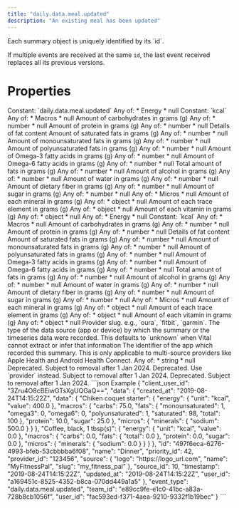 ```yaml
---
title: "daily.data.meal.updated"
description: "An existing meal has been updated"
---
```

<Warning>
Each summary object is uniquely identified by its `id`.

If multiple events are received at the same `id`, the last event received replaces all its previous
versions.
</Warning>
# Properties
<ResponseField name="event_type" type="const string" required="true">
Constant: `daily.data.meal.updated`
</ResponseField>
<ResponseField name="team_id" type="string" required="true">
</ResponseField>
<ResponseField name="user_id" type="string" required="true">
</ResponseField>
<ResponseField name="client_user_id" type="string" required="true">
</ResponseField>
<ResponseField name="data" type="MealInDBBase_ClientFacingSource_" required="true">
<Expandable title="MealInDBBase_ClientFacingSource_" defaultOpen="true">
<ResponseField name="id" type="string" required="true">
</ResponseField>
<ResponseField name="user_id" type="string" required="true">
</ResponseField>
<ResponseField name="priority_id" type="integer" required="true">
</ResponseField>
<ResponseField name="source_id" type="integer" required="true">
</ResponseField>
<ResponseField name="provider_id" type="string" required="true">
</ResponseField>
<ResponseField name="timestamp" type="string" required="true">
</ResponseField>
<ResponseField name="name" type="string" required="true">
</ResponseField>
<ResponseField name="energy" type="anyOf" required="true">
Any of:
* Energy
* null
<Expandable title="Energy">
<ResponseField name="unit" type="const string" required="true">
Constant: `kcal`
</ResponseField>
<ResponseField name="value" type="number" required="true">
</ResponseField>
</Expandable>
</ResponseField>
<ResponseField name="macros" type="anyOf" required="true">
Any of:
* Macros
* null
<Expandable title="Macros">
<ResponseField name="carbs" type="anyOf | null">
Amount of carbohydrates in grams (g)
Any of:
* number
* null
</ResponseField>
<ResponseField name="protein" type="anyOf | null">
Amount of protein in grams (g)
Any of:
* number
* null
</ResponseField>
<ResponseField name="fats" type="Fats | null">
Details of fat content
<Expandable title="Fats" defaultOpen="true">
<ResponseField name="saturated" type="anyOf | null">
Amount of saturated fats in grams (g)
Any of:
* number
* null
</ResponseField>
<ResponseField name="monounsaturated" type="anyOf | null">
Amount of monounsaturated fats in grams (g)
Any of:
* number
* null
</ResponseField>
<ResponseField name="polyunsaturated" type="anyOf | null">
Amount of polyunsaturated fats in grams (g)
Any of:
* number
* null
</ResponseField>
<ResponseField name="omega3" type="anyOf | null">
Amount of Omega-3 fatty acids in grams (g)
Any of:
* number
* null
</ResponseField>
<ResponseField name="omega6" type="anyOf | null">
Amount of Omega-6 fatty acids in grams (g)
Any of:
* number
* null
</ResponseField>
<ResponseField name="total" type="anyOf | null">
Total amount of fats in grams (g)
Any of:
* number
* null
</ResponseField>
</Expandable>
</ResponseField>
<ResponseField name="alcohol" type="anyOf | null">
Amount of alcohol in grams (g)
Any of:
* number
* null
</ResponseField>
<ResponseField name="water" type="anyOf | null">
Amount of water in grams (g)
Any of:
* number
* null
</ResponseField>
<ResponseField name="fibre" type="anyOf | null">
Amount of dietary fiber in grams (g)
Any of:
* number
* null
</ResponseField>
<ResponseField name="sugar" type="anyOf | null">
Amount of sugar in grams (g)
Any of:
* number
* null
</ResponseField>
</Expandable>
</ResponseField>
<ResponseField name="micros" type="anyOf" required="true">
Any of:
* Micros
* null
<Expandable title="Micros">
<ResponseField name="minerals" type="anyOf | null">
Amount of each mineral in grams (g)
Any of:
* object
* null
</ResponseField>
<ResponseField name="trace_elements" type="anyOf | null">
Amount of each trace element in grams (g)
Any of:
* object
* null
</ResponseField>
<ResponseField name="vitamins" type="anyOf | null">
Amount of each vitamin in grams (g)
Any of:
* object
* null
</ResponseField>
</Expandable>
</ResponseField>
<ResponseField name="data" type="Record<string, ClientFacingFood> | null">
<Expandable defaultOpen>
<ResponseField name="{key=*}" type="ClientFacingFood | null">
<Expandable title="ClientFacingFood" defaultOpen="true">
<ResponseField name="energy" type="anyOf | null">
Any of:
* Energy
* null
<Expandable title="Energy">
<ResponseField name="unit" type="const string" required="true">
Constant: `kcal`
</ResponseField>
<ResponseField name="value" type="number" required="true">
</ResponseField>
</Expandable>
</ResponseField>
<ResponseField name="macros" type="anyOf | null">
Any of:
* Macros
* null
<Expandable title="Macros">
<ResponseField name="carbs" type="anyOf | null">
Amount of carbohydrates in grams (g)
Any of:
* number
* null
</ResponseField>
<ResponseField name="protein" type="anyOf | null">
Amount of protein in grams (g)
Any of:
* number
* null
</ResponseField>
<ResponseField name="fats" type="Fats | null">
Details of fat content
<Expandable title="Fats" defaultOpen="true">
<ResponseField name="saturated" type="anyOf | null">
Amount of saturated fats in grams (g)
Any of:
* number
* null
</ResponseField>
<ResponseField name="monounsaturated" type="anyOf | null">
Amount of monounsaturated fats in grams (g)
Any of:
* number
* null
</ResponseField>
<ResponseField name="polyunsaturated" type="anyOf | null">
Amount of polyunsaturated fats in grams (g)
Any of:
* number
* null
</ResponseField>
<ResponseField name="omega3" type="anyOf | null">
Amount of Omega-3 fatty acids in grams (g)
Any of:
* number
* null
</ResponseField>
<ResponseField name="omega6" type="anyOf | null">
Amount of Omega-6 fatty acids in grams (g)
Any of:
* number
* null
</ResponseField>
<ResponseField name="total" type="anyOf | null">
Total amount of fats in grams (g)
Any of:
* number
* null
</ResponseField>
</Expandable>
</ResponseField>
<ResponseField name="alcohol" type="anyOf | null">
Amount of alcohol in grams (g)
Any of:
* number
* null
</ResponseField>
<ResponseField name="water" type="anyOf | null">
Amount of water in grams (g)
Any of:
* number
* null
</ResponseField>
<ResponseField name="fibre" type="anyOf | null">
Amount of dietary fiber in grams (g)
Any of:
* number
* null
</ResponseField>
<ResponseField name="sugar" type="anyOf | null">
Amount of sugar in grams (g)
Any of:
* number
* null
</ResponseField>
</Expandable>
</ResponseField>
<ResponseField name="micros" type="anyOf | null">
Any of:
* Micros
* null
<Expandable title="Micros">
<ResponseField name="minerals" type="anyOf | null">
Amount of each mineral in grams (g)
Any of:
* object
* null
</ResponseField>
<ResponseField name="trace_elements" type="anyOf | null">
Amount of each trace element in grams (g)
Any of:
* object
* null
</ResponseField>
<ResponseField name="vitamins" type="anyOf | null">
Amount of each vitamin in grams (g)
Any of:
* object
* null
</ResponseField>
</Expandable>
</ResponseField>
</Expandable>
</ResponseField>
</Expandable>
</ResponseField>
<ResponseField name="source" type="ClientFacingSource" required="true">
<Expandable title="ClientFacingSource" defaultOpen="true">
<ResponseField name="provider" type="string" required="true">
Provider slug. e.g., `oura`, `fitbit`, `garmin`.
</ResponseField>
<ResponseField name="type" type="string | null">
The type of the data source (app or device) by which the summary or the timeseries data were recorded. This defaults to `unknown` when Vital cannot extract or infer that information
</ResponseField>
<ResponseField name="app_id" type="anyOf | null">
The identifier of the app which recorded this summary. This is only applicable to multi-source providers like Apple Health and Android Health Connect.
Any of:
* string
* null
</ResponseField>
<ResponseField name="name" type="string | null" deprecated>
Deprecated. Subject to removal after 1 Jan 2024.
</ResponseField>
<ResponseField name="slug" type="string | null" deprecated>
Deprecated. Use `provider` instead. Subject to removal after 1 Jan 2024.
</ResponseField>
<ResponseField name="logo" type="string | null" deprecated>
Deprecated. Subject to removal after 1 Jan 2024.
</ResponseField>
</Expandable>
</ResponseField>
<ResponseField name="created_at" type="string" required="true">
</ResponseField>
<ResponseField name="updated_at" type="string" required="true">
</ResponseField>
</Expandable>
</ResponseField>
<ResponseExample>
```json Example
{
  "client_user_id": "3Zru4O8cBEiwGTsXgUQGaQ==",
  "data": {
    "created_at": "2019-08-24T14:15:22Z",
    "data": {
      "Chiken coquet starter": {
        "energy": {
          "unit": "kcal",
          "value": 400.0
        },
        "macros": {
          "carbs": 75.0,
          "fats": {
            "monounsaturated": 1,
            "omega3": 0,
            "omega6": 0,
            "polyunsaturated": 1,
            "saturated": 98,
            "total": 100
          },
          "protein": 10.0,
          "sugar": 25.0
        },
        "micros": {
          "minerals": {
            "sodium": 500.0
          }
        }
      },
      "Coffee, black, 1 tbsp(s)": {
        "energy": {
          "unit": "kcal",
          "value": 0.0
        },
        "macros": {
          "carbs": 0.0,
          "fats": {
            "total": 0.0
          },
          "protein": 0.0,
          "sugar": 0.0
        },
        "micros": {
          "minerals": {
            "sodium": 0.0
          }
        }
      }
    },
    "id": "497f6eca-6276-4993-bfeb-53cbbbba6f08",
    "name": "Dinner",
    "priority_id": 42,
    "provider_id": "123456",
    "source": {
      "logo": "https://logo_url.com",
      "name": "MyFitnessPal",
      "slug": "my_fitness_pal"
    },
    "source_id": 10,
    "timestamp": "2019-08-24T14:15:22Z",
    "updated_at": "2019-08-24T14:15:22Z",
    "user_id": "a169451c-8525-4352-b8ca-070dd449a1a5"
  },
  "event_type": "daily.data.meal.updated",
  "team_id": "e89cc9fe-e1c0-41bc-a83a-728b8cb1056f",
  "user_id": "fac593ed-f371-4aea-9210-9332f1b19bec"
}
```
</ResponseExample>
